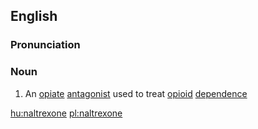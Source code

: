 ==English==

===Pronunciation===
{{rfp|lang=en}}

===Noun===
{{wikipedia}}
{{en-noun|-}}

# An [[opiate]] [[antagonist]] used to treat [[opioid]] [[dependence]]

[[hu:naltrexone]]
[[pl:naltrexone]]